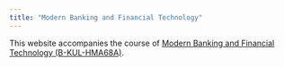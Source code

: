 ```yaml
---
title: "Modern Banking and Financial Technology"
---
```


This website accompanies the course of [Modern Banking and Financial Technology (B-KUL-HMA68A)](https://onderwijsaanbod.kuleuven.be/2025/syllabi/e/HMA68AE.htm).
